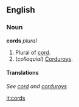 ==English==
===Noun===
'''cords''' ''plural''

#Plural of [[cord]].
#(''colloquial'') [[Corduroys]].

====Translations====
''See [[cord]] and [[corduroys]]''

[[it:cords]]